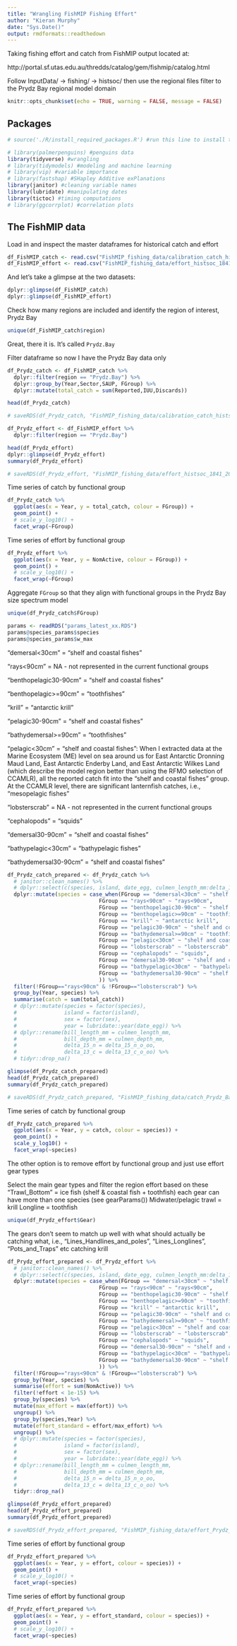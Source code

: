 ```yaml
---
title: "Wrangling FishMIP Fishing Effort"
author: "Kieran Murphy"
date: "Sys.Date()"
output: rmdformats::readthedown
---
```


Taking fishing effort and catch from FishMIP output located at:

http://portal.sf.utas.edu.au/thredds/catalog/gem/fishmip/catalog.html

Follow InputData/ -> fishing/ -> histsoc/ then use the regional files filter to the Prydz Bay regional model domain

```r
knitr::opts_chunk$set(echo = TRUE, warning = FALSE, message = FALSE)
```

## Packages


```r
# source('./R/install_required_packages.R') #run this line to install the required packages
```

```r
# library(palmerpenguins) #penguins data
library(tidyverse) #wrangling
# library(tidymodels) #modeling and machine learning
# library(vip) #variable importance
# library(fastshap) #SHapley Additive exPlanations
library(janitor) #cleaning variable names
library(lubridate) #manipulating dates
library(tictoc) #timing computations
# library(ggcorrplot) #correlation plots
```

## The FishMIP data

Load in and inspect the master dataframes for historical catch and effort

```r
df_FishMIP_catch <- read.csv("FishMIP_fishing_data/calibration_catch_histsoc_1850_2004_regional_models.csv")
df_FishMIP_effort <- read.csv("FishMIP_fishing_data/effort_histsoc_1841_2010_regional_models.csv")
```

And let's take a glimpse at the two datasets:

```r
dplyr::glimpse(df_FishMIP_catch)
dplyr::glimpse(df_FishMIP_effort)
```
Check how many regions are included and identify the region of interest, Prydz Bay
```r
unique(df_FishMIP_catch$region)
```
Great, there it is. It's called `Prydz.Bay`


Filter dataframe so now I have the Prydz Bay data only

```r
df_Prydz_catch <- df_FishMIP_catch %>% 
  dplyr::filter(region == "Prydz.Bay") %>% 
  dplyr::group_by(Year,Sector,SAUP, FGroup) %>% 
  dplyr::mutate(total_catch = sum(Reported,IUU,Discards))

head(df_Prydz_catch)
```

```r
# saveRDS(df_Prydz_catch, "FishMIP_fishing_data/calibration_catch_histsoc_1850_2004_Prydz_Bay.csv")
```


```r
df_Prydz_effort <- df_FishMIP_effort %>% 
  dplyr::filter(region == "Prydz.Bay")

head(df_Prydz_effort)
dplyr::glimpse(df_Prydz_effort)
summary(df_Prydz_effort)
```

```r
# saveRDS(df_Prydz_effort, "FishMIP_fishing_data/effort_histsoc_1841_2010_Prydz_Bay.csv")
```



Time series of catch by functional group
```r
df_Prydz_catch %>% 
  ggplot(aes(x = Year, y = total_catch, colour = FGroup)) +
  geom_point() +
  # scale_y_log10() +
  facet_wrap(~FGroup)
```

Time series of effort by functional group
```r
df_Prydz_effort %>% 
  ggplot(aes(x = Year, y = NomActive, colour = FGroup)) +
  geom_point() +
  # scale_y_log10() +
  facet_wrap(~FGroup)
```

Aggregate `FGroup` so that they align with functional groups in the Prydz Bay size spectrum model

```r
unique(df_Prydz_catch$FGroup)
```


```r
params <- readRDS("params_latest_xx.RDS")
params@species_params$species
params@species_params$w_max
```


"demersal<30cm" = "shelf and coastal fishes"

"rays<90cm" = NA - not represented in the current functional groups

"benthopelagic30-90cm" = "shelf and coastal fishes"

"benthopelagic>=90cm" = "toothfishes"

"krill" = "antarctic krill"

"pelagic30-90cm" = "shelf and coastal fishes"

"bathydemersal>=90cm" = "toothfishes"

"pelagic<30cm" = "shelf and coastal fishes": When I extracted data at the Marine Ecosystem (ME) level on sea around us for East Antarctic Dronning Maud Land, East Antarctic Enderby Land, and East Antarctic Wilkes Land (which describe the model region better than using the RFMO selection of CCAMLR), all the reported catch fit into the "shelf and coastal fishes" group. At the CCAMLR level, there are significant lanternfish catches, i.e., "mesopelagic fishes"

"lobsterscrab" = NA - not represented in the current functional groups

"cephalopods" = "squids"

"demersal30-90cm" = "shelf and coastal fishes"

"bathypelagic<30cm" = "bathypelagic fishes"

"bathydemersal30-90cm" = "shelf and coastal fishes"

```r
df_Prydz_catch_prepared <- df_Prydz_catch %>%
  # janitor::clean_names() %>%
  # dplyr::select(c(species, island, date_egg, culmen_length_mm:delta_13_c_o_oo)) %>%
  dplyr::mutate(species = case_when(FGroup == "demersal<30cm" ~ "shelf and coastal fishes",
                             FGroup == "rays<90cm" ~ "rays<90cm",
                             FGroup == "benthopelagic30-90cm" ~ "shelf and coastal fishes",
                             FGroup == "benthopelagic>=90cm" ~ "toothfishes",
                             FGroup == "krill" ~ "antarctic krill",
                             FGroup == "pelagic30-90cm" ~ "shelf and coastal fishes",
                             FGroup == "bathydemersal>=90cm" ~ "toothfishes",
                             FGroup == "pelagic<30cm" ~ "shelf and coastal fishes",
                             FGroup == "lobsterscrab" ~ "lobsterscrab",
                             FGroup == "cephalopods" ~ "squids",
                             FGroup == "demersal30-90cm" ~ "shelf and coastal fishes",
                             FGroup == "bathypelagic<30cm" ~ "bathypelagic fishes",
                             FGroup == "bathydemersal30-90cm" ~ "shelf and coastal fishes"
                             )) %>% 
  filter(!FGroup=="rays<90cm" & !FGroup=="lobsterscrab") %>% 
  group_by(Year, species) %>% 
  summarise(catch = sum(total_catch))
  # dplyr::mutate(species = factor(species),
  #               island = factor(island),
  #               sex = factor(sex),
  #               year = lubridate::year(date_egg)) %>%
  # dplyr::rename(bill_length_mm = culmen_length_mm,
  #               bill_depth_mm = culmen_depth_mm,
  #               delta_15_n = delta_15_n_o_oo,
  #               delta_13_c = delta_13_c_o_oo) %>%
  # tidyr::drop_na()

glimpse(df_Prydz_catch_prepared)
head(df_Prydz_catch_prepared)
summary(df_Prydz_catch_prepared)

# saveRDS(df_Prydz_catch_prepared, "FishMIP_fishing_data/catch_Prydz_Bay_1950_2004_resolution_v1.RDS")
```

Time series of catch by functional group
```r
df_Prydz_catch_prepared %>% 
  ggplot(aes(x = Year, y = catch, colour = species)) +
  geom_point() +
  scale_y_log10() +
  facet_wrap(~species)
```

The other option is to remove effort by functional group and just use effort  gear types

Select the main gear types and filter the region effort based on these
"Trawl_Bottom" = ice fish (shelf & coastal fish + toothfish) each gear can have more than one species (see gearParams())
Midwater/pelagic trawl = krill
Longline = toothfish

```r
unique(df_Prydz_effort$Gear)
```
The gears don't seem to match up well with what should actually be catching what, i.e., "Lines_Handlines_and_poles", "Lines_Longlines", "Pots_and_Traps" etc catching krill 


```r
df_Prydz_effort_prepared <- df_Prydz_effort %>%
  # janitor::clean_names() %>%
  # dplyr::select(c(species, island, date_egg, culmen_length_mm:delta_13_c_o_oo)) %>%
  dplyr::mutate(species = case_when(FGroup == "demersal<30cm" ~ "shelf and coastal fishes",
                             FGroup == "rays<90cm" ~ "rays<90cm",
                             FGroup == "benthopelagic30-90cm" ~ "shelf and coastal fishes",
                             FGroup == "benthopelagic>=90cm" ~ "toothfishes",
                             FGroup == "krill" ~ "antarctic krill",
                             FGroup == "pelagic30-90cm" ~ "shelf and coastal fishes",
                             FGroup == "bathydemersal>=90cm" ~ "toothfishes",
                             FGroup == "pelagic<30cm" ~ "shelf and coastal fishes",
                             FGroup == "lobsterscrab" ~ "lobsterscrab",
                             FGroup == "cephalopods" ~ "squids",
                             FGroup == "demersal30-90cm" ~ "shelf and coastal fishes",
                             FGroup == "bathypelagic<30cm" ~ "bathypelagic fishes",
                             FGroup == "bathydemersal30-90cm" ~ "shelf and coastal fishes"
                             )) %>% 
  filter(!FGroup=="rays<90cm" & !FGroup=="lobsterscrab") %>% 
  group_by(Year, species) %>% 
  summarise(effort = sum(NomActive)) %>% 
  filter(!effort < 1e-15) %>%
  group_by(species) %>% 
  mutate(max_effort = max(effort)) %>%
  ungroup() %>% 
  group_by(species,Year) %>%
  mutate(effort_standard = effort/max_effort) %>% 
  ungroup() %>% 
  # dplyr::mutate(species = factor(species),
  #               island = factor(island),
  #               sex = factor(sex),
  #               year = lubridate::year(date_egg)) %>%
  # dplyr::rename(bill_length_mm = culmen_length_mm,
  #               bill_depth_mm = culmen_depth_mm,
  #               delta_15_n = delta_15_n_o_oo,
  #               delta_13_c = delta_13_c_o_oo) %>%
  tidyr::drop_na()

glimpse(df_Prydz_effort_prepared)
head(df_Prydz_effort_prepared)
summary(df_Prydz_effort_prepared)

# saveRDS(df_Prydz_effort_prepared, "FishMIP_fishing_data/effort_Prydz_Bay_1950_2010_resolution_v1.RDS")
```

Time series of effort by functional group
```r
df_Prydz_effort_prepared %>% 
  ggplot(aes(x = Year, y = effort, colour = species)) +
  geom_point() +
  # scale_y_log10() +
  facet_wrap(~species)
```


Time series of effort by functional group
```r
df_Prydz_effort_prepared %>% 
  ggplot(aes(x = Year, y = effort_standard, colour = species)) +
  geom_point() +
  # scale_y_log10() +
  facet_wrap(~species)
```
